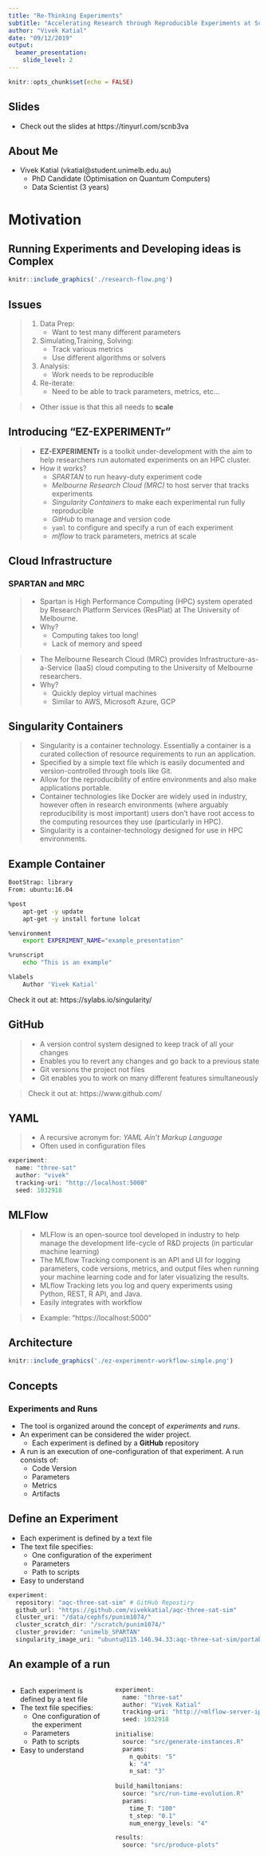 ```yaml
---
title: "Re-Thinking Experiments"
subtitle: "Accelerating Research through Reproducible Experiments at Scale"
author: "Vivek Katial"
date: "09/12/2019"
output: 
  beamer_presentation:
    slide_level: 2
---
```


```r
knitr::opts_chunk$set(echo = FALSE)
```

## Slides
- Check out the slides at https://tinyurl.com/scnb3va


## About Me

- Vivek Katial (vkatial@student.unimelb.edu.au)
  - PhD Candidate (Optimisation on Quantum Computers)
  - Data Scientist (3 years)

# Motivation

## Running Experiments and Developing ideas is Complex

```r
knitr::include_graphics('./research-flow.png')
```

## Issues

>1. Data Prep:
>    + Want to test many different parameters
>2. Simulating,Training, Solving:
>    + Track various metrics
>    + Use different algorithms or solvers
>3. Analysis:
>    + Work needs to be reproducible
>4. Re-iterate:
>    + Need to be able to track parameters, metrics, etc...

>- Other issue is that this all needs to **scale**

## Introducing "EZ-EXPERIMENTr"

>- **EZ-EXPERIMENTr** is a toolkit under-development with the aim to help researchers run automated experiments on an HPC cluster.
>- How it works?
>    - *SPARTAN* to run heavy-duty experiment code
>    - *Melbourne Research Cloud (MRC)* to host server that tracks experiments
>    - *Singularity Containers* to make each experimental run fully reproducible
>    - *GitHub* to manage and version code
>    - `yaml` to configure and specify a run of each experiment
>   - *mlflow* to track parameters, metrics at scale

## Cloud Infrastructure

### SPARTAN and MRC

>- Spartan is High Performance Computing (HPC) system operated by Research Platform Services (ResPlat) at The University of Melbourne.
>- Why?
>    - Computing takes too long!
>    - Lack of memory and speed

>- The Melbourne Research Cloud (MRC) provides Infrastructure-as-a-Service (IaaS) cloud computing to the University of Melbourne researchers.
>- Why?
>    - Quickly deploy virtual machines
>    - Similar to AWS, Microsoft Azure, GCP

## Singularity Containers

>- Singularity is a container technology. Essentially a container is a curated collection of resource requirements to run an application.
>- Specified by a simple text file which is easily documented and version-controlled through tools like Git. 
>- Allow for the reproducibility of entire environments and also make applications portable. 
>- Container technologies like Docker are widely used in industry, however often in research environments (where arguably reproducibility is most important) users don't have root access to the computing resources they use (particularly in HPC).
>- Singularity is a container-technology designed for use in HPC environments. 

## Example Container

\small
```bash
BootStrap: library
From: ubuntu:16.04

%post
    apt-get -y update
    apt-get -y install fortune lolcat

%environment
    export EXPERIMENT_NAME="example_presentation"

%runscript
    echo "This is an example" 

%labels
    Author 'Vivek Katial'
```
\normalsize

Check it out at: https://sylabs.io/singularity/


## GitHub
>- A version control system designed to keep track of all your changes
>- Enables you to revert any changes and go back to a previous state
>- Git versions the project not files
>- Git enables you to work on many different features simultaneously 

>Check it out at: https://www.github.com/


## YAML

>- A recursive acronym for: *YAML Ain't Markup Language*
>- Often used in configuration files

>
```r
experiment: 
  name: "three-sat"
  author: "vivek"
  tracking-uri: "http://localhost:5000"
  seed: 1032918
```

## MLFlow

>- MLFlow is an open-source tool developed in industry to help manage the development life-cycle of R&D projects (in particular machine learning)
>- The MLflow Tracking component is an API and UI for logging parameters, code versions, metrics, and output files when running your machine learning code and for later visualizing the results.
>- MLflow Tracking lets you log and query experiments using Python, REST, R API, and Java.
>- Easily integrates with workflow

>- Example: "https://localhost:5000"


## Architecture

```r
knitr::include_graphics('./ez-experimentr-workflow-simple.png')
```

## Concepts

### Experiments and Runs

- The tool is organized around the concept of *experiments* and *runs*. 
- An experiment can be considered the wider project.
    - Each experiment is defined by a **GitHub** repository
- A run is an execution of one-configuration of that experiment. A run consists of:
    - Code Version
    - Parameters
    - Metrics
    - Artifacts

## Define an Experiment

- Each experiment is defined by a text file
- The text file specifies:
    - One configuration of the experiment
    - Parameters
    - Path to scripts
- Easy to understand 
\newline

\tiny
```r
experiment:
  repository: "aqc-three-sat-sim" # GitHub Repostiry
  github_url: "https://github.com/vivekkatial/aqc-three-sat-sim"
  cluster_uri: "/data/cephfs/punim1074/"
  cluster_scratch_dir: "/scratch/punim1074/"
  cluster_provider: "unimelb_SPARTAN"
  singularity_image_uri: "ubuntu@115.146.94.33:aqc-three-sat-sim/portable-image.img"
```
\normalsize

## An example of a run

:::::::::::::: {.columns}
::: {.column width="40%"}
- Each experiment is defined by a text file
- The text file specifies:
    - One configuration of the experiment
    - Parameters
    - Path to scripts
- Easy to understand
:::
::: {.column width="60%" height="50%"}

\tiny
```r
experiment: 
  name: "three-sat"
  author: "Vivek Katial"
  tracking-uri: "http://<mlflow-server-ip-address>:5000"
  seed: 1032918
  
initialise:
  source: "src/generate-instances.R"
  params:
    n_qubits: "5"
    k: "4"
    n_sat: "3"
    
build_hamiltonians:
  source: "src/run-time-evolution.R"
  params:
    time_T: "100"
    t_step: "0.1"
    num_energy_levels: "4"

results:
  source: "src/produce-plots"
```
\normalsize
:::
::::::::::::::





